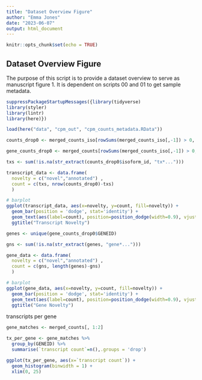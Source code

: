 ```yaml
---
title: "Dataset Overview Figure"
author: "Emma Jones"
date: "2023-06-07"
output: html_document
---
```


```r
knitr::opts_chunk$set(echo = TRUE)
```

## Dataset Overview Figure

The purpose of this script is to provide a dataset overview to serve as manuscript figure 1. It is dependent on scripts 00 and 01 to get sample metadata.


```r
suppressPackageStartupMessages({library(tidyverse)
library(styler)
library(lintr)
library(here)})
```


```r

load(here("data", "cpm_out", "cpm_counts_metadata.RData"))

counts_drop0 <- merged_counts_iso[rowSums(merged_counts_iso[,-1]) > 0, ]

gene_counts_drop0 <- merged_counts[rowSums(merged_counts_iso[,-1]) > 0, -1]
```


```r
txs <- sum(!is.na(str_extract(counts_drop0$isoform_id, "tx*...")))

transcript_data <- data.frame(
  novelty = c("novel","annotated") ,  
  count = c(txs, nrow(counts_drop0)-txs)
  )

# barplot
ggplot(transcript_data, aes(x=novelty, y=count, fill=novelty)) + 
  geom_bar(position = 'dodge', stat='identity') +
  geom_text(aes(label=count), position=position_dodge(width=0.9), vjust=-0.25) +
  ggtitle("Transcript Novelty")

```

```r
genes <- unique(gene_counts_drop0$GENEID)

gns <- sum(!is.na(str_extract(genes, "gene*...")))

gene_data <- data.frame(
  novelty = c("novel","annotated") ,  
  count = c(gns, length(genes)-gns)
  )

# barplot
ggplot(gene_data, aes(x=novelty, y=count, fill=novelty)) + 
  geom_bar(position = 'dodge', stat='identity') +
  geom_text(aes(label=count), position=position_dodge(width=0.9), vjust=-0.25) +
  ggtitle("Gene Novelty")
```

transcripts per gene

```r

gene_matches <- merged_counts[, 1:2]

tx_per_gene <- gene_matches %>% 
  group_by(GENEID) %>% 
  summarise(`transcript count`=n(),.groups = 'drop')

ggplot(tx_per_gene, aes(x=`transcript count`)) + 
  geom_histogram(binwidth = 1) +
  xlim(0, 25)

```






